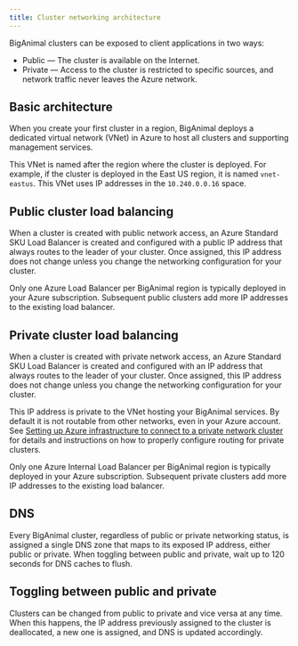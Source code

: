 ```yaml
---
title: Cluster networking architecture
---
```


BigAnimal clusters can be exposed to client applications in two ways:
- Public — The cluster is available on the Internet.
- Private — Access to the cluster is restricted to specific
sources, and network traffic never leaves the Azure network.

## Basic architecture

When you create your first cluster in a region, BigAnimal deploys a
dedicated virtual network (VNet) in Azure to host all clusters and
supporting management services.

This VNet is named after the region where the cluster is deployed. 
For example, if the cluster is deployed in the East US region, it is
named `vnet-eastus`. This VNet uses IP addresses in the
`10.240.0.0.16` space.

## Public cluster load balancing

When a cluster is created with public network access, an Azure
Standard SKU Load Balancer is created and configured with a public IP
address that always routes to the leader of your cluster. Once
assigned, this IP address does not change unless you change the
networking configuration for your cluster.

Only one Azure Load Balancer per BigAnimal region is typically deployed in your Azure
subscription. Subsequent public clusters add more
IP addresses to the existing load balancer.

## Private cluster load balancing

When a cluster is created with private network access, an Azure
Standard SKU Load Balancer is created and configured with an IP
address that always routes to the leader of your cluster. Once
assigned, this IP address does not change unless you change the
networking configuration for your cluster.

This IP address is private to the VNet hosting your BigAnimal
services. By default it is not routable from other networks, even in
your Azure account. See [Setting up Azure infrastructure to connect to a private network cluster](../../using_cluster/connecting_your_cluster/#setting-up-azure-infrastructure-to-connect-to-a-private-network-cluster) for details and instructions
on how to properly configure routing for private clusters.

Only one Azure Internal Load Balancer per BigAnimal region is typically deployed in your
Azure subscription. Subsequent private clusters add more IP addresses to the existing load balancer.

## DNS

Every BigAnimal cluster, regardless of public or private networking
status, is assigned a single DNS zone that maps to its exposed IP
address, either public or private. When toggling between public and
private, wait up to 120 seconds for DNS caches to flush.

## Toggling between public and private

Clusters can be changed from public to private and vice versa at any
time. When this happens, the IP address previously assigned to the
cluster is deallocated, a new one is assigned, and DNS is updated
accordingly.


